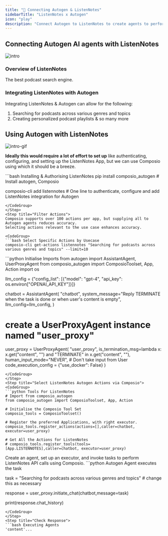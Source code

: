 ```yaml
---
title: "🚀 Connecting Autogen & ListenNotes"
sidebarTitle: "ListenNotes x Autogen"
icon: "play"
description: "Connect Autogen to ListenNotes to create agents to perform tasks using natural language"
---
```


## Connecting Autogen AI agents with ListenNotes
![intro](/media/intro.jpg)

### Overview of ListenNotes

The best podcast search engine.

### Integrating ListenNotes with Autogen

Integrating ListenNotes & Autogen can allow for the following:

1. Searching for podcasts across various genres and topics
2. Creating personalized podcast playlists
& so many more

## Using Autogen with ListenNotes
![intro-gif](/media/intro.gif)
<Steps>
<Step title="Setting Up the Environment">

**Ideally this would require a lot of effort to set up** like authenticating, configuring, and setting up the ListenNotes App, but we can use Composio using which it should be a breeze.

<CodeGroup>
```bash Installing & Authorising ListenNotes
pip install composio_autogen # Install autogen, Composio 

composio-cli add listennotes # One line to authenticate, configure and add ListenNotes integration for Autogen
```
</CodeGroup>
</Step>
<Step title="Filter Actions">
Composio supports over 100 actions per app, but supplying all to Autogen agents reduces accuracy.
Selecting actions relevant to the use case enhances accuracy.

<CodeGroup>
```bash Select Specific Actions by Usecase
composio-cli get-actions listennotes "Searching for podcasts across various genres and topics" --limit=10
```
</CodeGroup>

</Step>
<Step title="Import Base Packages">

<CodeGroup>
```python Initialise Imports
from autogen import AssistantAgent, UserProxyAgent
from composio_autogen import ComposioToolset, App, Action
import os

llm_config = {"config_list": [{"model": "gpt-4", "api_key": os.environ["OPENAI_API_KEY"]}]}

chatbot = AssistantAgent(
    "chatbot",
    system_message="Reply TERMINATE when the task is done or when user's content is empty",
    llm_config=llm_config,
)

# create a UserProxyAgent instance named "user_proxy"
user_proxy = UserProxyAgent(
    "user_proxy",
    is_termination_msg=lambda x: x.get("content", "") and "TERMINATE" in x.get("content", ""),
    human_input_mode="NEVER", # Don't take input from User
    code_execution_config = {"use_docker": False}
)
```
</CodeGroup>
</Step>
<Step title="Select ListenNotes Autogen Actions via Composio">
<CodeGroup>
```python Tools For ListenNotes
# Import from composio_autogen
from composio_autogen import ComposioToolset, App, Action

# Initialise the Composio Tool Set
composio_tools = ComposioToolset()

# Register the preferred Applications, with right executor. 
composio_tools.register_actions(actions=[],caller=chatbot, executor=user_proxy)

# Get All the Actions for ListenNotes
# composio_tools.register_tools(tools=[App.LISTENNOTES],caller=chatbot, executor=user_proxy) 
```
</CodeGroup>
</Step>
<Step title="Execute the Agent">
Create an agent, set up an executor, and invoke tasks to perform ListenNotes API calls using Composio. 
<CodeGroup>
```python Autogen Agent executes the task

task = "Searching for podcasts across various genres and topics" # change this as necessary

response = user_proxy.initiate_chat(chatbot,message=task)

print(response.chat_history)
```
</CodeGroup>
</Step>
<Step title="Check Response">
```bash Executing Agents
'content'...
```
</Step>
</Steps>
